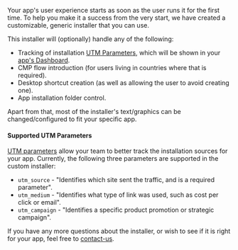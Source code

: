 Your app's user experience starts as soon as the user runs it for the first time. To help you make it a success from the very start, we have created a customizable, generic installer that you can use.

This installer will (optionally) handle any of the following:
- Tracking of installation [UTM Parameters](#supported-utm-parameters), which will be shown in your [app's Dashboard](/tools/developers-console/all-applications/dashboard).
- CMP flow introduction (for users living in countries where that is required).
- Desktop shortcut creation (as well as allowing the user to avoid creating one).
- App installation folder control.

Apart from that, most of the installer's text/graphics can be changed/configured to fit your specific app.

#### Supported UTM Parameters

[UTM parameters](https://en.wikipedia.org/wiki/UTM_parameters#UTM_parameters) allow your team to better track the installation sources for your app. Currently, the following three parameters are supported in the custom installer:
- `utm_source` - "Identifies which site sent the traffic, and is a required parameter".
- `utm_medium` - "Identifies what type of link was used, such as cost per click or email".
- `utm_campaign` - "Identifies a specific product promotion or strategic campaign".


If you have any more questions about the installer, or wish to see if it is right for your app, feel free to [contact-us](/support/contact-us).